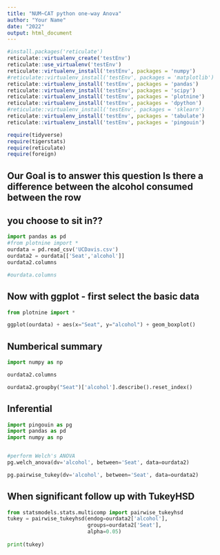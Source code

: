 ```yaml
---
title: "NUM~CAT python one-way Anova"
author: "Your Name"
date: "2022"
output: html_document
---
```


```r
#install.packages('reticulate')
reticulate::virtualenv_create('testEnv')
reticulate::use_virtualenv('testEnv')
reticulate::virtualenv_install('testEnv', packages = 'numpy')
#reticulate::virtualenv_install('testEnv', packages = 'matplotlib')
reticulate::virtualenv_install('testEnv', packages = 'pandas')
reticulate::virtualenv_install('testEnv', packages = 'scipy')
reticulate::virtualenv_install('testEnv', packages = 'plotnine')
reticulate::virtualenv_install('testEnv', packages = 'dpython')
#reticulate::virtualenv_install('testEnv', packages = 'sklearn')
reticulate::virtualenv_install('testEnv', packages = 'tabulate')
reticulate::virtualenv_install('testEnv', packages = 'pingouin')

```

```r
require(tidyverse)
require(tigerstats)
require(reticulate)
require(foreign)
```
## Our Goal is to answer this question Is there a difference between the alcohol consumed between the row
## you choose to sit in??


```python
import pandas as pd
#from plotnine import *
ourdata = pd.read_csv('UCDavis.csv')
ourdata2 = ourdata[['Seat','alcohol']]
ourdata2.columns

#ourdata.columns
```

## Now with ggplot - first select the basic data


```python
from plotnine import *

ggplot(ourdata) + aes(x="Seat", y="alcohol") + geom_boxplot()

```

## Numberical summary

```python
import numpy as np

ourdata2.columns

ourdata2.groupby("Seat")['alcohol'].describe().reset_index()	

```

##  Inferential


```python
import pingouin as pg
import pandas as pd
import numpy as np


#perform Welch's ANOVA
pg.welch_anova(dv='alcohol', between='Seat', data=ourdata2)

```


```python

pg.pairwise_tukey(dv='alcohol', between='Seat', data=ourdata2)
```




## When significant follow up with TukeyHSD  

```python
from statsmodels.stats.multicomp import pairwise_tukeyhsd
tukey = pairwise_tukeyhsd(endog=ourdata2['alcohol'],
                          groups=ourdata2['Seat'],
                          alpha=0.05)
                          
print(tukey)
```

